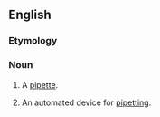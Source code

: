 ==English==
===Etymology===

{{suffix|pipette|or}}

===Noun===
{{en-noun}}
# {{context|chemistry|lang=en}} A [[pipette]].
# {{context|chemistry|lang=en}} An automated device for [[pipetting]].